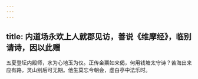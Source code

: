 ```yaml
---
---
---
```

title: 内道场永欢上人就郡见访，善说《维摩经》，临别请诗，因以此赠
---



五夏登坛内殿师，水为心地玉为仪。正传金粟如来偈，何用钱塘太守诗？苦海出来应有路，灵山别后可无期。他生莫忘今朝会，虚白亭中法乐时。